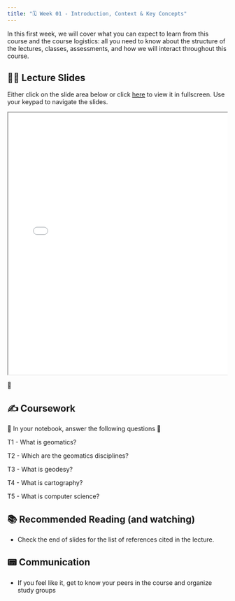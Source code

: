 ```yaml
---
title: "🗓️ Week 01 - Introduction, Context & Key Concepts"
---
```


In this first week, we will cover what you can expect to learn from this course and the course logistics: all you need to know about the structure of the lectures, classes, assessments, and how we will interact throughout this course. 

## 👨‍🏫 Lecture Slides 

Either click on the slide area below or click [here](slides.qmd) to view it in fullscreen.
Use your keypad to navigate the slides.

<div class="container" style="position: relative;overflow: hidden;width: 100%;min-height:600px;">
<iframe src="slides.html" style="position=absolute;top: 0;left: 0;bottom: 0;right: 0;width: 100%;min-height:600px;"></iframe>
</div>

🎥 

## ✍️ Coursework

🚧 In your  notebook,  answer the following questions 🚧

T1 - What is geomatics?

T2 - Which are the geomatics disciplines?

T3 - What is geodesy?

T4 - What is cartography?

T5 - What is computer science?


## 📚 Recommended Reading (and watching)

- Check the end of slides for the list of references cited in the lecture.

## 📟 Communication

- If you feel like it, get to know your peers in the course and organize study groups 